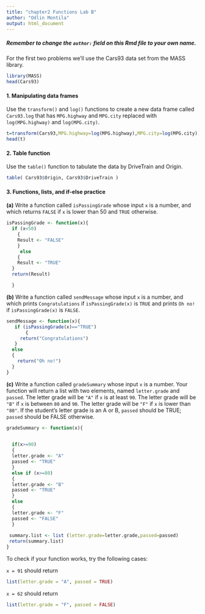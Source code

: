 ---
title: "chapter2 Functions Lab B"
author: "Odlin Montila"
output: html_document
---

##### Remember to change the `author: ` field on this Rmd file to your own name.

For the first two problems we'll use the Cars93 data set from the MASS library.

```{r}
library(MASS)
head(Cars93)
```

#### 1. Manipulating data frames

Use the `transform()` and `log()` functions to create a new data frame called `Cars93.log` that has `MPG.highway` and `MPG.city` replaced with `log(MPG.highway)` and `log(MPG.city)`.

```{r}
t=transform(Cars93,MPG.highway=log(MPG.highway),MPG.city=log(MPG.city))
head(t)
```

#### 2. Table function

Use the `table()` function to tabulate the data by DriveTrain and Origin.  

```{r}
table( Cars93$Origin, Cars93$DriveTrain )
```


#### 3. Functions, lists, and if-else practice

**(a)** Write a function called `isPassingGrade` whose input `x` is a number, and which returns `FALSE` if `x` is lower than 50 and `TRUE` otherwise.

```{r}
isPassingGrade <- function(x){
  if (x<50)
    {
    Result <- "FALSE"
    }
     else
    {
    Result <- "TRUE"
  }
  return(Result)

  }
```

**(b)** Write a function called `sendMessage` whose input `x` is a number, and which prints `Congratulations` if `isPassingGrade(x)` is `TRUE` and prints `Oh no!` if `isPassingGrade(x)` is `FALSE`.

```{r}
sendMessage <- function(x){
   if (isPassingGrade(x)=="TRUE")
       {
     return("Congratulations")
   }
  else
  {
    return("Oh no!")
  }
}
```

**(c)** Write a function called `gradeSummary` whose input `x` is a number.  Your function will return a list with two elements, named `letter.grade` and `passed`.  The letter grade will be `"A"` if `x` is at least `90`.  The letter grade will be `"B"` if `x` is between `80` and `90`.  The letter grade will be `"F"` if `x` is lower than `"80"`.  If the student's letter grade is an A or B, `passed` should be TRUE; `passed` should be FALSE otherwise.

```{r}
gradeSummary <- function(x){

  
  if(x>=90)
  {
  letter.grade <- "A"
  passed <- "TRUE"
  }
  else if (x>=80)
  {
  letter.grade <- "B"
  passed <- "TRUE"
  }
  else
  {
  letter.grade <- "F"
  passed <- "FALSE"
  }
  
 summary.list <- list (letter.grade=letter.grade,passed=passed)
 return(summary.list)
}
```

To check if your function works, try the following cases:

`x = 91` should return 
```{r, echo = FALSE}
list(letter.grade = "A", passed = TRUE)
```

`x = 62` should return 
```{r, echo = FALSE}
list(letter.grade = "F", passed = FALSE)
```